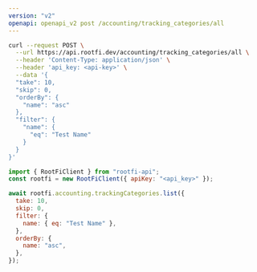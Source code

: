 ```yaml
---
version: "v2"
openapi: openapi_v2 post /accounting/tracking_categories/all
---
```


<RequestExample>

```bash cURL
curl --request POST \
  --url https://api.rootfi.dev/accounting/tracking_categories/all \
  --header 'Content-Type: application/json' \
  --header 'api_key: <api-key>' \
  --data '{
  "take": 10,
  "skip": 0,
  "orderBy": {
    "name": "asc"
  },
  "filter": {
    "name": {
      "eq": "Test Name"
    }
  }
}'
```

```javascript NodeJS
import { RootFiClient } from "rootfi-api";
const rootfi = new RootFiClient({ apiKey: "<api_key>" });

await rootfi.accounting.trackingCategories.list({
  take: 10,
  skip: 0,
  filter: {
    name: { eq: "Test Name" },
  },
  orderBy: {
    name: "asc",
  },
});
```

</RequestExample>

